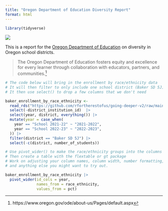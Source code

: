 ```yaml
---
title: "Oregon Department of Education Diversity Report"
format: html
---
```


```r
library(tidyverse)
```

![](ode-logo.jpg)

This is a report for the [Oregon Department of Education](https://www.oregon.gov/ode/pages/default.aspx) on diversity in Oregon school districts.

> The Oregon Department of Education fosters equity and excellence for every learner through collaboration with educators, partners, and communities.^[https://www.oregon.gov/ode/about-us/Pages/default.aspx]



```r
# The code below will bring in the enrollment by race/ethnicity data
# It will then filter to only include one school district (Baker SD 5J)
# It then use select() to drop a few columns that we don't need

baker_enrollment_by_race_ethnicity <-
  read_rds("https://github.com/rfortherestofus/going-deeper-v2/raw/main/data/enrollment_by_race_ethnicity.rds") |> 
  select(-district_institution_id)  |> 
  select(year, district, everything()) |> 
  mutate(year = case_when(
    year == "School 2021-22" ~ "2021-2022",
    year == "School 2022-23" ~ "2022-2023",
  )) |> 
  filter(district == "Baker SD 5J") |> 
  select(-c(district, number_of_students)) 
```

```r
# Use pivot_wider() to make the race/ethnicity groups into the columns (keep year in rows)
# Then create a table with the flextable or gt package
# Work on adjusting your column names, column width, number formatting, 
# and anything else you might want to try out.

baker_enrollment_by_race_ethnicity |> 
  pivot_wider(id_cols = year,
              names_from = race_ethnicity,
              values_from = pct)
```



